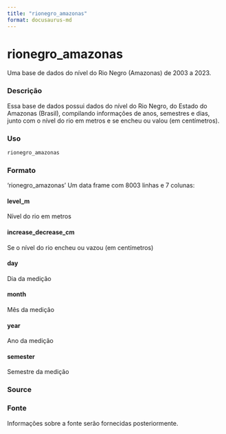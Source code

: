 ```yaml
---
title: "rionegro_amazonas"
format: docusaurus-md
---
```


# rionegro_amazonas

Uma base de dados do nível do Rio Negro (Amazonas) de 2003 a 2023.

### Descrição

Essa base de dados possui dados do nível do Rio Negro, do Estado do Amazonas (Brasil), compilando informações de anos, semestres e dias, junto com o nível do rio em metros e se encheu ou valou (em centímetros).


### Uso

```r
rionegro_amazonas
```

### Formato

‘rionegro_amazonas’ Um data frame com 8003 linhas e 7 colunas:

#### level_m

Nível do rio em metros

#### increase_decrease_cm

Se o nível do rio encheu ou vazou (em centímetros)

#### day

Dia da medição

#### month

Mês da medição

#### year

Ano da medição

#### semester

Semestre da medição

### Source

### Fonte

Informações sobre a fonte serão fornecidas posteriormente.

